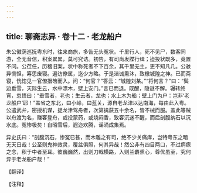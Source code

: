 ```yaml
---
---
---
```

title: 聊斋志异 · 卷十二 · 老龙船户
---

朱公徽荫巡抚粤东时，往来商旅，多告无头冤状。千里行人，死不见尸，数客同游，全无音信，积案累累，莫可究诘。初告，有司尚发牒行缉；迨投状既多，竟置不问。公莅任，历稽旧案，状中称死者不下百余，其千里无主，更不知凡几。公骇异恻怛，筹思废寝。遍访僚属，迄少方略。于是洁诚熏沐，致檄城隍之神。已而斋寝，恍惚见一官僚搢笏而入。问：“何官？”答云：“城隍刘某。”“将何言？”曰：“鬓边垂雪，天际生云，水中漂木，壁上安门。”言已而退。既醒，隐谜不解。辗转终宵，忽悟曰：“垂雪者，老也；生云者，龙也；水上木为船；壁上门为户：岂非‘老龙船户’耶！”盖省之东北，曰小岭，曰蓝关，源自老龙津以达南海，每由此入粤。公遣武弁，密授机谋，捉龙津驾舟者，次第擒获五十余名，皆不械而服。盖此等贼以舟渡为名，赚客登舟，或投蒙药，或烧闷香，致客沉迷不醒，而后剖腹纳石以沉水底。冤惨极矣！自昭雪后，遐迩欢腾，谣涌成集焉。

异史氏曰：“剖腹沉石，惨冤已甚，而木雕之有司，绝不少关痛痒，岂特粤东之暗无天日哉！公至则鬼神效灵，覆盆俱照，何其异哉！然公非有四目两口，不过痌瘝之念，积于中者至耳。彼巍巍然，出则刀戟横路，入则兰麝熏心，尊优虽至，究何异于老龙船户哉！”

【翻译】

【注释】

